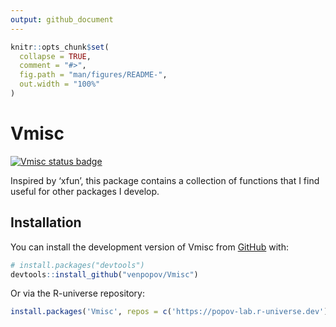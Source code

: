 ```yaml
---
output: github_document
---
```


<!-- README.md is generated from README.Rmd. Please edit that file -->

```r
knitr::opts_chunk$set(
  collapse = TRUE,
  comment = "#>",
  fig.path = "man/figures/README-",
  out.width = "100%"
)
```

# Vmisc

<!-- badges: start -->
[![Vmisc status badge](https://popov-lab.r-universe.dev/badges/Vmisc)](https://popov-lab.r-universe.dev/Vmisc)
<!-- badges: end -->

Inspired by 'xfun', this package contains a collection of functions that I find useful for other packages I develop.

## Installation

You can install the development version of Vmisc from [GitHub](https://github.com/) with:

``` r
# install.packages("devtools")
devtools::install_github("venpopov/Vmisc")
```

Or via the R-universe repository:

```r
install.packages('Vmisc', repos = c('https://popov-lab.r-universe.dev'))
```
